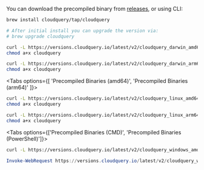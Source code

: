 
You can download the precompiled binary from [releases](https://github.com/cloudquery/cloudquery/releases), or using CLI:

<Tabs options={OSes.options} defaultIndex={OSes.index()}>

<Tab>
<Tabs options={['Homebrew', 'Precompiled Binaries (amd64)', 'Precompiled Binaries (arm64)']}>
<Tab>

```bash copy
brew install cloudquery/tap/cloudquery

# After initial install you can upgrade the version via:
# brew upgrade cloudquery
```

</Tab>

<Tab>

```bash copy
curl -L https://versions.cloudquery.io/latest/v2/cloudquery_darwin_amd64 -o cloudquery
chmod a+x cloudquery
```

</Tab>

<Tab>

```bash copy
curl -L https://versions.cloudquery.io/latest/v2/cloudquery_darwin_arm64 -o cloudquery
chmod a+x cloudquery
```

</Tab>

</Tabs>

</Tab>

<Tab>

<Tabs options={[ 'Precompiled Binaries (amd64)', 'Precompiled Binaries (arm64)' ]}>

<Tab>

```bash copy
curl -L https://versions.cloudquery.io/latest/v2/cloudquery_linux_amd64 -o cloudquery
chmod a+x cloudquery
```

</Tab>

<Tab>

```bash copy
curl -L https://versions.cloudquery.io/latest/v2/cloudquery_linux_arm64 -o cloudquery
chmod a+x cloudquery
```

</Tab>

</Tabs>

</Tab>

<Tab>

<Tabs options={['Precompiled Binaries (CMD)', 'Precompiled Binaries (PowerShell)']}>

<Tab>

```bash copy
curl -L https://versions.cloudquery.io/latest/v2/cloudquery_windows_amd64.exe -o cloudquery.exe
```

</Tab>

<Tab>

```powershell copy
Invoke-WebRequest https://versions.cloudquery.io/latest/v2/cloudquery_windows_amd64.exe -o cloudquery.exe
```

</Tab>

</Tabs>

</Tab>

</Tabs>
